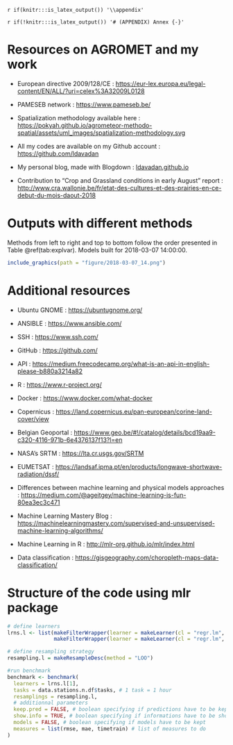 `r if(knitr:::is_latex_output()) '\\appendix'`

`r if(!knitr:::is_latex_output()) '# (APPENDIX) Annex {-}'` 

<!--
If you feel it necessary to include an appendix, it goes here.
-->

# Resources on AGROMET and my work

- European directive 2009/128/CE : [https://eur-lex.europa.eu/legal-content/EN/ALL/?uri=celex%3A32009L0128](https://eur-lex.europa.eu/legal-content/EN/ALL/?uri=celex%3A32009L0128)

- PAMESEB network : [https://www.pameseb.be/](https://www.pameseb.be/)

- Spatialization methodology available here : [https://pokyah.github.io/agrometeor-methodo-spatial/assets/uml_images/spatialization-methodology.svg](https://pokyah.github.io/agrometeor-methodo-spatial/assets/uml_images/spatialization-methodology.svg)

- All my codes are available on my Github account : [https://github.com/ldavadan](https://github.com/ldavadan)

- My personal blog, made with Blogdown : [ldavadan.github.io](ldavadan.github.io)

- Contribution to "Crop and Grassland conditions in early August" report : [http://www.cra.wallonie.be/fr/etat-des-cultures-et-des-prairies-en-ce-debut-du-mois-daout-2018](http://www.cra.wallonie.be/fr/etat-des-cultures-et-des-prairies-en-ce-debut-du-mois-daout-2018)


# Outputs with different methods

Methods from left to right and top to bottom follow the order presented in Table \@ref(tab:explvar). Models built for 2018-03-07 14:00:00.

```r
include_graphics(path = "figure/2018-03-07_14.png")
```

# Additional resources

- Ubuntu GNOME : [https://ubuntugnome.org/](https://ubuntugnome.org/)

- ANSIBLE : [https://www.ansible.com/](https://www.ansible.com/)

- SSH : [https://www.ssh.com/](https://www.ssh.com/)

- GitHub : [https://github.com/](https://github.com/)

- API : [https://medium.freecodecamp.org/what-is-an-api-in-english-please-b880a3214a82](https://medium.freecodecamp.org/what-is-an-api-in-english-please-b880a3214a82)

- R : [https://www.r-project.org/](https://www.r-project.org/)

- Docker : [https://www.docker.com/what-docker](https://www.docker.com/what-docker)

- Copernicus : [https://land.copernicus.eu/pan-european/corine-land-cover/view](https://land.copernicus.eu/pan-european/corine-land-cover/view)

- Belgian Geoportal : [https://www.geo.be/#!/catalog/details/bcd19aa9-c320-4116-971b-6e4376137f13?l=en](https://www.geo.be/#!/catalog/details/bcd19aa9-c320-4116-971b-6e4376137f13?l=en)

- NASA's SRTM : [https://lta.cr.usgs.gov/SRTM](https://lta.cr.usgs.gov/SRTM)

- EUMETSAT : [https://landsaf.ipma.pt/en/products/longwave-shortwave-radiation/dssf/](https://landsaf.ipma.pt/en/products/longwave-shortwave-radiation/dssf/)

- Differences between machine learning and physical models approaches : [https://medium.com/@ageitgey/machine-learning-is-fun-80ea3ec3c471](https://medium.com/@ageitgey/machine-learning-is-fun-80ea3ec3c471)

- Machine Learning Mastery Blog : [https://machinelearningmastery.com/supervised-and-unsupervised-machine-learning-algorithms/](https://machinelearningmastery.com/supervised-and-unsupervised-machine-learning-algorithms/)

- Machine Learning in R : [http://mlr-org.github.io/mlr/index.html](http://mlr-org.github.io/mlr/index.html)

- Data classification : [https://gisgeography.com/choropleth-maps-data-classification/](https://gisgeography.com/choropleth-maps-data-classification/)

# Structure of the code using mlr package

```r
# define learners
lrns.l <- list(makeFilterWrapper(learner = makeLearner(cl = "regr.lm", id = "lm.Long.Lat"), fw.method = "linear.correlation", fw.mandatory.feat = c("X", "Y"), fw.abs = 2),
               makeFilterWrapper(learner = makeLearner(cl = "regr.lm", id = "lm.Long.Lat.Elev"), fw.method = "linear.correlation", fw.mandatory.feat = c("X", "Y", "altitude"), fw.abs = 3))

# define resampling strategy
resampling.l = makeResampleDesc(method = "LOO")

#run benchmark
benchmark <- benchmark(
  learners = lrns.l[1],
  tasks = data.stations.n.df$tasks, # 1 task = 1 hour
  resamplings = resampling.l,
  # additionnal parameters
  keep.pred = FALSE, # boolean specifying if predictions have to be kept
  show.info = TRUE, # boolean specifying if informations have to be shown when running
  models = FALSE, # boolean specifying if models have to be kept
  measures = list(rmse, mae, timetrain) # list of measures to do
)
```

